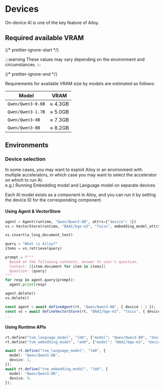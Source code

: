 # Devices

On-device AI is one of the key feature of Ailoy. 

## Required available VRAM

{/* prettier-ignore-start */}

:::warning
These values may vary depending on the environment and circumstances.
:::

{/* prettier-ignore-end */}

Requirements for available VRAM size by models are estimated as follows:

| Model           | VRAM    |
|-----------------|:-------:|
|`Qwen/Qwen3-0.6B`| ≈ 4.3GB |
|`Qwen/Qwen3-1.7B`| ≈ 5.0GB |
|`Qwen/Qwen3-4B`  | ≈ 7.3GB |
|`Qwen/Qwen3-8B`  | ≈ 8.2GB |


## Environments



### Device selection

In some cases, you may want to exploit Ailoy in an environment with multiple accelerators, in which case you may want to select the accelerator on which to run AI.  
e.g.) Running Embedding model and Language model on separate devices

Each AI model exists as a component in Ailoy, and you can run it by setting the device ID for the corresponding component.

#### Using Agent & VectorStore

<CodeTabs>

```python
agent = Agent(runtime, "Qwen/Qwen3-8B", attrs={"device": 1})
vs = VectorStore(runtime, "BAAI/bge-m3", "faiss", embedding_model_attrs={"device": 0})

vs.insert(a_long_document_text)

query = "What is Ailoy?"
items = vs.retrieve(query)

prompt = f"""
  Based on the following contexts, answer to user's question.
  Context: {[item.document for item in items]}
  Question: {query}
"""
for resp in agent.query(prompt):
  agent.print(resp)

agent.delete()
vs.delete()
```

```typescript
const agent = await defineAgent(rt, "Qwen/Qwen3-8B", { device : 1 });
const vs = await defineVectorStore(rt, "BAAI/bge-m3", "faiss", { device : 0 });
...
```
</CodeTabs>

#### Using Runtime APIs

<CodeTabs>

```python
rt.define("tvm_language_model", "lm0", {"model": "Qwen/Qwen3-8B", "device": 1})
rt.define("tvm_embedding_model", "em0", {"model": "BAAI/bge-m3", "device": 0})
```

```typescript
await rt.define("tvm_language_model", "lm0", {
  model: "Qwen/Qwen3-8B",
  device: 1,
});
await rt.define("tvm_embedding_model", "lm0", {
  model: "Qwen/Qwen3-8B",
  device: 9,
});
```
</CodeTabs>